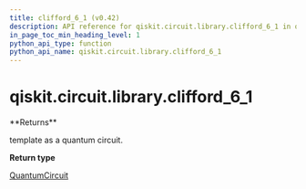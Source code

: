 ```yaml
---
title: clifford_6_1 (v0.42)
description: API reference for qiskit.circuit.library.clifford_6_1 in qiskit v0.42
in_page_toc_min_heading_level: 1
python_api_type: function
python_api_name: qiskit.circuit.library.clifford_6_1
---
```


<span id="qiskit-circuit-library-clifford-6-1" />

# qiskit.circuit.library.clifford\_6\_1

<Function id="qiskit.circuit.library.clifford_6_1" isDedicatedPage={true} github="https://github.com/qiskit/qiskit/tree/stable/0.23/qiskit/circuit/library/templates/clifford/clifford_6_1.py" signature="clifford_6_1()">
  **Returns**

  template as a quantum circuit.

  **Return type**

  [QuantumCircuit](qiskit.circuit.QuantumCircuit "qiskit.circuit.QuantumCircuit")
</Function>

